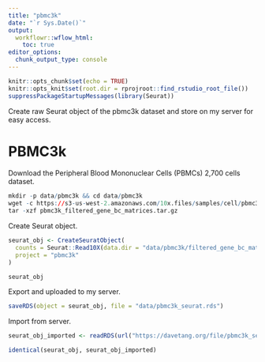 ```yaml
---
title: "pbmc3k"
date: "`r Sys.Date()`"
output:
  workflowr::wflow_html:
    toc: true
editor_options:
  chunk_output_type: console
---
```


```r
knitr::opts_chunk$set(echo = TRUE)
knitr::opts_knit$set(root.dir = rprojroot::find_rstudio_root_file())
suppressPackageStartupMessages(library(Seurat))
```

Create raw Seurat object of the pbmc3k dataset and store on my server for easy access.

# PBMC3k

Download the Peripheral Blood Mononuclear Cells (PBMCs) 2,700 cells dataset.

```r
mkdir -p data/pbmc3k && cd data/pbmc3k
wget -c https://s3-us-west-2.amazonaws.com/10x.files/samples/cell/pbmc3k/pbmc3k_filtered_gene_bc_matrices.tar.gz
tar -xzf pbmc3k_filtered_gene_bc_matrices.tar.gz
```

Create Seurat object.

```r
seurat_obj <- CreateSeuratObject(
  counts = Seurat::Read10X(data.dir = "data/pbmc3k/filtered_gene_bc_matrices/hg19/"),
  project = "pbmc3k"
)

seurat_obj
```

Export and uploaded to my server.

```r
saveRDS(object = seurat_obj, file = "data/pbmc3k_seurat.rds")
```

Import from server.

```r
seurat_obj_imported <- readRDS(url("https://davetang.org/file/pbmc3k_seurat.rds", "rb"))

identical(seurat_obj, seurat_obj_imported)
```
